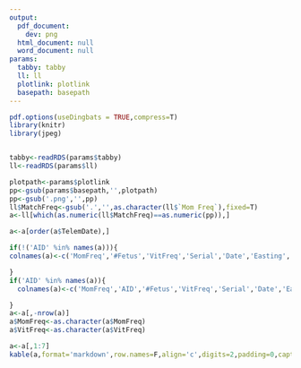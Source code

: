 ```yaml
---
output:
  pdf_document:
    dev: png
  html_document: null
  word_document: null
params:
  tabby: tabby
  ll: ll
  plotlink: plotlink
  basepath: basepath
---
```


\pdfminorversion=5 
\pdfcompresslevel=9
\pdfobjcompresslevel=2
```r
pdf.options(useDingbats = TRUE,compress=T)
library(knitr)
library(jpeg)


tabby<-readRDS(params$tabby)
ll<-readRDS(params$ll)
```

\begin{figure}[h]
\centerline{\includegraphics{`r params$plotlink`}}
\end{figure}

```r
plotpath<-params$plotlink
pp<-gsub(params$basepath,'',plotpath)
pp<-gsub('.png','',pp)
ll$MatchFreq<-gsub('.','',as.character(ll$`Mom Freq`),fixed=T)
a<-ll[which(as.numeric(ll$MatchFreq)==as.numeric(pp)),]

a<-a[order(a$TelemDate),]

if(!('AID' %in% names(a))){
colnames(a)<-c('MomFreq','#Fetus','VitFreq','Serial','Date','Easting','Northing')

}
if('AID' %in% names(a)){
  colnames(a)<-c('MomFreq','AID','#Fetus','VitFreq','Serial','Date','Easting','Northing')

}
a<-a[,-nrow(a)]
a$MomFreq<-as.character(a$MomFreq)
a$VitFreq<-as.character(a$VitFreq)

a<-a[,1:7]
kable(a,format='markdown',row.names=F,align='c',digits=2,padding=0,caption='Non Birth Freqs')

```